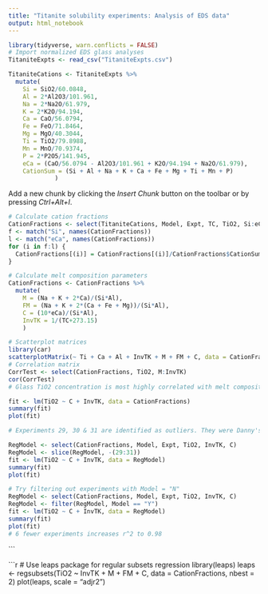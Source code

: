 ```yaml
---
title: "Titanite solubility experiments: Analysis of EDS data"
output: html_notebook
---
```


```r
library(tidyverse, warn.conflicts = FALSE)
# Import normalized EDS glass analyses
TitaniteExpts <- read_csv("TitaniteExpts.csv")
```
```r
TitaniteCations <- TitaniteExpts %>%
  mutate(
    Si = SiO2/60.0848,
    Al = 2*Al2O3/101.961,
    Na = 2*Na2O/61.979,
    K = 2*K2O/94.194,
    Ca = CaO/56.0794,
    Fe = FeO/71.8464,
    Mg = MgO/40.3044,
    Ti = TiO2/79.8988,
    Mn = MnO/70.9374,
    P = 2*P2O5/141.945,
    eCa = (CaO/56.0794 - Al2O3/101.961 + K2O/94.194 + Na2O/61.979),
    CationSum = (Si + Al + Na + K + Ca + Fe + Mg + Ti + Mn + P)
             )
```

Add a new chunk by clicking the *Insert Chunk* button on the toolbar or by pressing *Ctrl+Alt+I*.
```r
# Calculate cation fractions
CationFractions <- select(TitaniteCations, Model, Expt, TC, TiO2, Si:eCa, CationSum)
f <- match("Si", names(CationFractions))
l <- match("eCa", names(CationFractions))
for (i in f:l) {
  CationFractions[(i)] = CationFractions[(i)]/CationFractions$CationSum
}

```


```r
# Calculate melt composition parameters
CationFractions <- CationFractions %>%
  mutate(
    M = (Na + K + 2*Ca)/(Si*Al),
    FM = (Na + K + 2*(Ca + Fe + Mg))/(Si*Al),
    C = (10*eCa)/(Si*Al),
    InvTK = 1/(TC+273.15)
    )
```


```r
# Scatterplot matrices
library(car)
scatterplotMatrix(~ Ti + Ca + Al + InvTK + M + FM + C, data = CationFractions, groups = CationFractions$Model, smooth = FALSE)
# Correlation matrix
CorrTest <- select(CationFractions, TiO2, M:InvTK)
cor(CorrTest)
# Glass TiO2 concentration is most highly correlated with melt composition parameter C.

```

```r
fit <- lm(TiO2 ~ C + InvTK, data = CationFractions)
summary(fit)
plot(fit)

```

```r
# Experiments 29, 30 & 31 are identified as outliers. They were Danny's earliest experiments, and were all run at 1300C.

RegModel <- select(CationFractions, Model, Expt, TiO2, InvTK, C)
RegModel <- slice(RegModel, -(29:31))
fit <- lm(TiO2 ~ C + InvTK, data = RegModel)
summary(fit)
plot(fit)

```

```r
# Try filtering out experiments with Model = "N"
RegModel <- select(CationFractions, Model, Expt, TiO2, InvTK, C)
RegModel <- filter(RegModel, Model == "Y")
fit <- lm(TiO2 ~ C + InvTK, data = RegModel)
summary(fit)
plot(fit)
# 6 fewer experiments increases r^2 to 0.98
```


```

```r
# Use leaps package for regular subsets regression
library(leaps)
leaps <- regsubsets(TiO2 ~ InvTK + M + FM + C, data = CationFractions, nbest = 2)
plot(leaps, scale = "adjr2")
